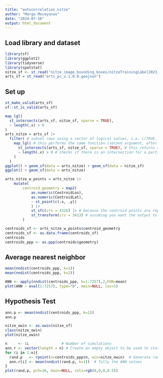 ```yaml
---
title: "autocorrelation_nitze"
author: "Margo Moceyunas"
date: "2024-07-16"
output: html_document
---
```

## Load library and dataset
```r
library(sf)
library(ggplot2)
library(tidyverse)
library(spatstat)
nitze_sf <- st_read("nitze_image_bounding_boxes/nitzeTrainingLabel2023_Negative_meta3.shp")
arts_sf = st_read("arts_pc_v.1.0.0.geojson")
```

## Set up 
```r
st_make_valid(arts_sf)
sf::st_is_valid(arts_sf)
```

```r
map_lgl(
  st_intersects(arts_sf, nitze_sf, sparse = TRUE),
  ~ length(.x) > 0
)
arts_nitze = arts_sf |>
  filter( # subset rows using a vector of logical values, i.e. c(TRUE, FALSE, ...)
    map_lgl( # this performs the same function (second argument, after the '~') for each element in a list/vector
      st_intersects(arts_sf, nitze_sf, sparse = TRUE), # this returns a list (same length as nrow(arts)) of the intersections between each row of ARTS and the entire bbox datset
      ~ length(.x) > 0 # checks if there is an intersection for a particular row of ARTS by checking the length of the output
    )
  )
ggplot() + geom_sf(data = arts_nitze) + geom_sf(data = nitze_sf)
ggplot() + geom_sf(data = arts_nitze)
```

```r
arts_nitze_w_points = arts_nitze |>
    mutate(
        centroid_geometry = map2(
            as.numeric(CentroidLon),
            as.numeric(CentroidLat),
            ~ st_point(c(.x, .y))
            ) |>
            st_sfc(crs = 4326) |> # because the centroid points are reported in wgs 84
            st_transform(crs = 3413) # assuming you want the output to match the CRS of ARTS as a whole
        )
```

```r
centroids_sf <- arts_nitze_w_points$centroid_geometry
centroids_sf <- as.data.frame(centroids_sf)
centroids
centroids_ppp <- as.ppp(centroids$geometry)
```

## Average nearest neighbor
```r
mean(nndist(centroids_ppp, k=1))
mean(nndist(centroids_ppp, k=2))
```

```r
ANN <- apply(nndist(centroids_ppp, k=1:7257),2,FUN=mean)
plot(ANN ~ eval(1:7257), type="b", main=NULL, las=1)
```
## Hypothesis Test
```r
ann.p <- mean(nndist(centroids_ppp, k=1))
ann.p
```

```r
nitze_owin <- as.owin(nitze_sf)
class(nitze_owin)
plot(nitze_owin)
```

```r
n     <- 1L               # Number of simulations
ann.r <- vector(length = n) # Create an empty object to be used to store simulated ANN values
for (i in 1:n){
  rand.p   <- rpoint(n=centroids_ppp$n, win=nitze_owin)  # Generate random point locations
  ann.r[i] <- mean(nndist(rand.p, k=1))  # Tally the ANN values
}
plot(rand.p, pch=16, main=NULL, cols=rgb(0,0,0,0.5))
```